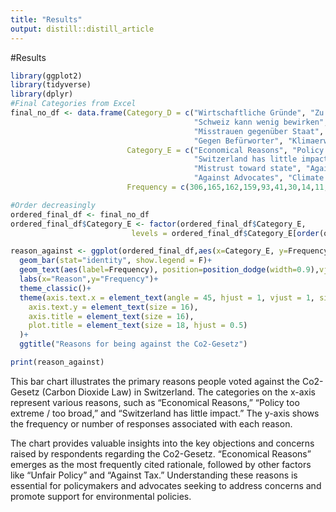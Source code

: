 ```yaml
---
title: "Results"
output: distill::distill_article
---
```

#Results
```r

library(ggplot2)
library(tidyverse)
library(dplyr)
#Final Categories from Excel
final_no_df <- data.frame(Category_D = c("Wirtschaftliche Gründe", "Zu extreme Massnahmen / zu breites Gesetz",
                                         "Schweiz kann wenig bewirken", "Ungerechtes Gesetz", "Gegen Steuer",
                                         "Misstrauen gegenüber Staat", "Gegen Umverteilung",
                                         "Gegen Befürworter", "Klimaerwärmung kein Problem","Empfehlung"),
                          Category_E = c("Economical Reasons", "Policy too extreme / too broad",
                                         "Switzerland has little impact", "Unfair Policy", "Against Tax",
                                         "Mistrust toward state", "Against Redistribution",
                                         "Against Advocates", "Climate Change is not a threat","Recommendation"),
                          Frequency = c(306,165,162,159,93,41,30,14,11,5))

#Order decreasingly
ordered_final_df <- final_no_df
ordered_final_df$Category_E <- factor(ordered_final_df$Category_E,
                           levels = ordered_final_df$Category_E[order(ordered_final_df$Frequency, decreasing = T)])

reason_against <- ggplot(ordered_final_df,aes(x=Category_E, y=Frequency, fill=Category_E))+
  geom_bar(stat="identity", show.legend = F)+
  geom_text(aes(label=Frequency), position=position_dodge(width=0.9),vjust=-0.25)+
  labs(x="Reason",y="Frequency")+
  theme_classic()+
  theme(axis.text.x = element_text(angle = 45, hjust = 1, vjust = 1, size = 14),
    axis.text.y = element_text(size = 16),
    axis.title = element_text(size = 16),
    plot.title = element_text(size = 18, hjust = 0.5)
  )+
  ggtitle("Reasons for being against the Co2-Gesetz")

print(reason_against)
```
This bar chart illustrates the primary reasons people voted against the Co2-Gesetz (Carbon Dioxide Law) in Switzerland. The categories on the x-axis represent various reasons, such as "Economical Reasons," "Policy too extreme / too broad," and "Switzerland has little impact." The y-axis shows the frequency or number of responses associated with each reason.

The chart provides valuable insights into the key objections and concerns raised by respondents regarding the Co2-Gesetz. "Economical Reasons" emerges as the most frequently cited rationale, followed by other factors like "Unfair Policy" and "Against Tax." Understanding these reasons is essential for policymakers and advocates seeking to address concerns and promote support for environmental policies.
